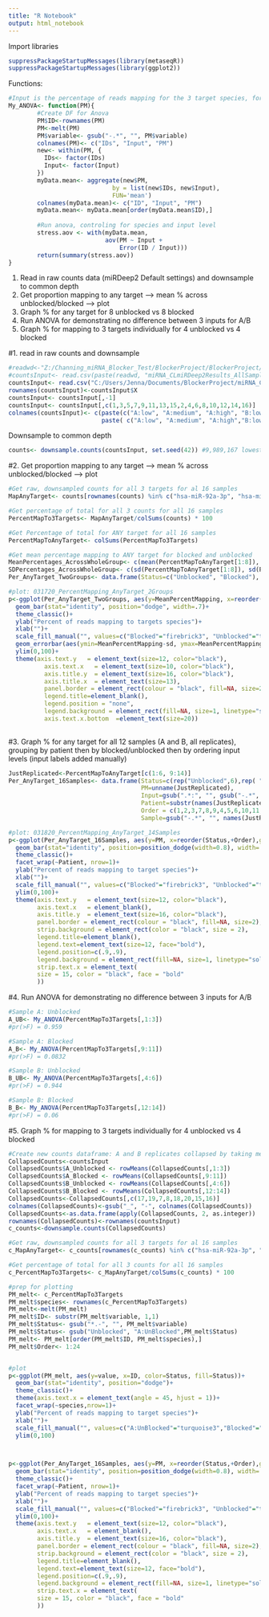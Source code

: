 ---
title: "R Notebook"
output: html_notebook
---

Import libraries
```{r}
suppressPackageStartupMessages(library(metaseqR))
suppressPackageStartupMessages(library(ggplot2))

```

Functions:
```{r}
#Input is the percentage of reads mapping for the 3 target species, for 1 patient, for all 3 inputs, either blocked or unblocked. species ids are in the rows. each column is an input level.
My_ANOVA<- function(PM){
        #Create DF for Anova
        PM$ID<-rownames(PM)
        PM<-melt(PM)
        PM$variable<- gsub("-.*", "", PM$variable)
        colnames(PM)<- c("IDs", "Input", "PM")
        new<- within(PM, {
          IDs<- factor(IDs)
          Input<- factor(Input)
        })
        myData.mean<- aggregate(new$PM,
                             by = list(new$IDs, new$Input),
                             FUN='mean')
        colnames(myData.mean)<- c("ID", "Input", "PM")
        myData.mean<- myData.mean[order(myData.mean$ID),]
        
        #Run anova, controling for species and input level
        stress.aov <- with(myData.mean,
                           aov(PM ~ Input +
                               Error(ID / Input)))
        return(summary(stress.aov))
}
```


1. Read in raw counts data (miRDeep2 Default settings) and downsample to common depth
2. Get proportion mapping to any target --> mean % across unblocked/blocked --> plot
3. Graph % for any target for 8 unblocked vs 8 blocked
4. Run ANOVA for demonstrating no difference between 3 inputs for A/B
5. Graph % for mapping to 3 targets individually for 4 unblocked vs 4 blocked


#1. read in raw counts and downsample
```{r}
#readwd<-"Z:/Channing_miRNA_Blocker_Test/BlockerProject/BlockerProject/RawData/"
#countsInput<- read.csv(paste(readwd, "miRNA_CLmiRDeep2Results_AllSamples_DefaultmiRDeep2Settings.csv", sep=""))
countsInput<- read.csv("C:/Users/Jenna/Documents/BlockerProject/miRNA_CLmiRDeep2Results_AllSamples_DefaultmiRDeep2Settings.csv")
rownames(countsInput)<-countsInput$X
countsInput<- countsInput[,-1]
countsInput<- countsInput[,c(1,3,5,7,9,11,13,15,2,4,6,8,10,12,14,16)]
colnames(countsInput)<- c(paste(c("A:low", "A:medium", "A:high", "B:low", "B:medium", "B:high", "C", "D"), "-Unblocked",sep=""),
                          paste( c("A:low", "A:medium", "A:high","B:low", "B:medium", "B:high", "C", "D"), "-Blocked",sep="" ))
```

Downsample to common depth
```{r}
counts<- downsample.counts(countsInput, set.seed(42)) #9,989,167 lowest B.570.0
```


#2. Get proportion mapping to any target --> mean % across unblocked/blocked --> plot
```{r}
#Get raw, downsampled counts for all 3 targets for al 16 samples
MapAnyTarget<- counts[rownames(counts) %in% c("hsa-miR-92a-3p", "hsa-miR-451a", "hsa-miR-486-5p"),]

#Get percentage of total for all 3 counts for all 16 samples 
PercentMapTo3Targets<- MapAnyTarget/colSums(counts) * 100

#Get Percentage of total for ANY target for all 16 samples
PercentMapToAnyTarget<- colSums(PercentMapTo3Targets)

#Get mean percentage mapping to ANY target for blocked and unblocked
MeanPercentages_AcrossWholeGroup<- c(mean(PercentMapToAnyTarget[1:8]), mean(PercentMapToAnyTarget[9:16]))
SDPercentages_AcrossWholeGroup<- c(sd(PercentMapToAnyTarget[1:8]), sd(PercentMapToAnyTarget[9:16]))
Per_AnyTarget_TwoGroups<- data.frame(Status=c("Unblocked", "Blocked"), MeanPercentMapping=MeanPercentages_AcrossWholeGroup, sd=SDPercentages_AcrossWholeGroup)

#plot: 031720_PercentMapping_AnyTarget_2Groups
p<-ggplot(Per_AnyTarget_TwoGroups, aes(y=MeanPercentMapping, x=reorder(Status, - MeanPercentMapping),fill=Status))+
  geom_bar(stat="identity", position="dodge", width=.7)+ 
  theme_classic()+
  ylab("Percent of reads mapping to targets species")+
  xlab("")+
  scale_fill_manual("", values=c("Blocked"="firebrick3", "Unblocked"="turquoise3"))+
  geom_errorbar(aes(ymin=MeanPercentMapping-sd, ymax=MeanPercentMapping+sd), width=.1, position=position_dodge(.9),color="black")+
  ylim(0,100)+
  theme(axis.text.y   = element_text(size=12, color="black"),
          axis.text.x   = element_text(size=10, color="black"),
          axis.title.y  = element_text(size=16, color="black"),
          axis.title.x  = element_text(size=13),
          panel.border = element_rect(colour = "black", fill=NA, size=2),
          legend.title=element_blank(),
          legend.position = "none",
          legend.background = element_rect(fill=NA, size=1, linetype="solid", color="black"),
          axis.text.x.bottom  =element_text(size=20))
 
```

#3. Graph % for any target for all 12 samples (A and B, all replicates), grouping by patient then by blocked/unblocked then by ordering input levels (input labels added manually)
```{r}
JustReplicated<-PercentMapToAnyTarget[c(1:6, 9:14)]
Per_AnyTarget_16Samples<- data.frame(Status=c(rep("Unblocked",6),rep( "Blocked",6)), 
                                     PM=unname(JustReplicated),
                                     Input=gsub(".*:", "", gsub("-.*", "", names(JustReplicated))),
                                     Patient=substr(names(JustReplicated), 1,1),
                                     Order = c(1,2,3,7,8,9,4,5,6,10,11,12),
                                     Sample=gsub("-.*", "", names(JustReplicated)))

#plot: 031820_PercentMapping_AnyTarget_14Samples
p<-ggplot(Per_AnyTarget_16Samples, aes(y=PM, x=reorder(Status,+Order),group= Input,fill=Status))+
  geom_bar(stat="identity", position=position_dodge(width=0.8), width=.7)+ 
  theme_classic()+
  facet_wrap(~Patient, nrow=1)+
  ylab("Percent of reads mapping to target species")+
  xlab("")+
  scale_fill_manual("", values=c("Blocked"="firebrick3", "Unblocked"="turquoise3"))+
  ylim(0,100)+
  theme(axis.text.y   = element_text(size=12, color="black"),
        axis.text.x   = element_blank(),
        axis.title.y  = element_text(size=16, color="black"),
        panel.border = element_rect(colour = "black", fill=NA, size=2),
        strip.background = element_rect(color = "black", size = 2),
        legend.title=element_blank(),
        legend.text=element_text(size=12, face="bold"),
        legend.position=c(.9,.9),
        legend.background = element_rect(fill=NA, size=1, linetype="solid", color="black"),
        strip.text.x = element_text(
        size = 15, color = "black", face = "bold"
        ))

```


#4. Run ANOVA for demonstrating no difference between 3 inputs for A/B
```{r}
#Sample A: Unblocked
A_UB<- My_ANOVA(PercentMapTo3Targets[,1:3])
#pr(>F) = 0.959

#Sample A: Blocked
A_B<- My_ANOVA(PercentMapTo3Targets[,9:11])
#pr(>F) = 0.0832

#Sample B: Unblocked
B_UB<- My_ANOVA(PercentMapTo3Targets[,4:6])
#pr(>F) = 0.944

#Sample B: Blocked
B_B<- My_ANOVA(PercentMapTo3Targets[,12:14])
#pr(>F) = 0.06
```


#5. Graph % for mapping to 3 targets individually for 4 unblocked vs 4 blocked


```{r}
#Create new counts dataframe: A and B replicates collapsed by taking mean. Then downsample.
CollapsedCounts<-countsInput
CollapsedCounts$A_Unblocked <- rowMeans(CollapsedCounts[,1:3])
CollapsedCounts$A_Blocked <- rowMeans(CollapsedCounts[,9:11])
CollapsedCounts$B_Unblocked <- rowMeans(CollapsedCounts[,4:6])
CollapsedCounts$B_Blocked <- rowMeans(CollapsedCounts[,12:14])
CollapsedCounts<-CollapsedCounts[,c(17,19,7,8,18,20,15,16)]
colnames(CollapsedCounts)<-gsub("_", "-", colnames(CollapsedCounts))
CollapsedCounts<-as.data.frame(apply(CollapsedCounts, 2, as.integer))
rownames(CollapsedCounts)<-rownames(countsInput)
c_counts<-downsample.counts(CollapsedCounts)

#Get raw, downsampled counts for all 3 targets for al 16 samples
c_MapAnyTarget<- c_counts[rownames(c_counts) %in% c("hsa-miR-92a-3p", "hsa-miR-451a", "hsa-miR-486-5p"),]

#Get percentage of total for all 3 counts for all 16 samples 
c_PercentMapTo3Targets<- c_MapAnyTarget/colSums(c_counts) * 100

#prep for plotting
PM_melt<- c_PercentMapTo3Targets
PM_melt$species<- rownames(c_PercentMapTo3Targets)
PM_melt<-melt(PM_melt)
PM_melt$ID<- substr(PM_melt$variable, 1,1)
PM_melt$Status<- gsub("*.-", "", PM_melt$variable)
PM_melt$Status<- gsub("Unblocked", "A:UnBlocked",PM_melt$Status)
PM_melt<- PM_melt[order(PM_melt$ID, PM_melt$species),]
PM_melt$Order<- 1:24


#plot
p<-ggplot(PM_melt, aes(y=value, x=ID, color=Status, fill=Status))+
  geom_bar(stat="identity", position="dodge")+ 
  theme_classic()+
  theme(axis.text.x = element_text(angle = 45, hjust = 1))+
  facet_wrap(~species,nrow=1)+
  ylab("Percent of reads mapping to target species")+
  xlab("")+
  scale_fill_manual("", values=c("A:UnBlocked"="turquoise3","Blocked"="firebrick3"))+
  ylim(0,100)



p<-ggplot(Per_AnyTarget_16Samples, aes(y=PM, x=reorder(Status,+Order),group= Input,fill=Status))+
  geom_bar(stat="identity", position=position_dodge(width=0.8), width=.7)+ 
  theme_classic()+
  facet_wrap(~Patient, nrow=1)+
  ylab("Percent of reads mapping to target species")+
  xlab("")+
  scale_fill_manual("", values=c("Blocked"="firebrick3", "Unblocked"="turquoise3"))+
  ylim(0,100)+
  theme(axis.text.y   = element_text(size=12, color="black"),
        axis.text.x   = element_blank(),
        axis.title.y  = element_text(size=16, color="black"),
        panel.border = element_rect(colour = "black", fill=NA, size=2),
        strip.background = element_rect(color = "black", size = 2),
        legend.title=element_blank(),
        legend.text=element_text(size=12, face="bold"),
        legend.position=c(.9,.9),
        legend.background = element_rect(fill=NA, size=1, linetype="solid", color="black"),
        strip.text.x = element_text(
        size = 15, color = "black", face = "bold"
        ))

```





